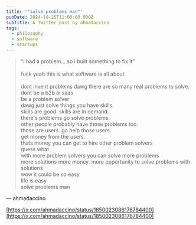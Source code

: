 ```yaml
---
title: '"solve problems man"'
pubDate: 2024-10-25T11:00:00.000Z
subTitle: A Twitter post by ahmadaccino
tags:
  - philosophy
  - software
  - startups
---
```


> "i had a problem... so i built something to fix it"\
> \
> fuck yeah this is what software is all about\
> \
> dont invent problems dawg there are so many real problems to solve.\
> dont be a b2b ai saas\
> be a problem solver\
> dawg just solve things you have skills.\
> skills are good. skills are in demand.\
> there's problems go solve problems.\
> other people probably have those problems too.\
> those are users. go help those users.\
> get money from the users.\
> thats money you can get to hire other problem solvers\
> guess what\
> with more problem solvers you can solve more problems\
> more solutions more money. more opportunity to solve problems with solutions\
> wow it could be so easy\
> life is easy\
> solve problems man

— ahmadaccino

[https://x.com/ahmadaccino/status/1850023086176784400](https://x.com/ahmadaccino/status/1850023086176784400)
